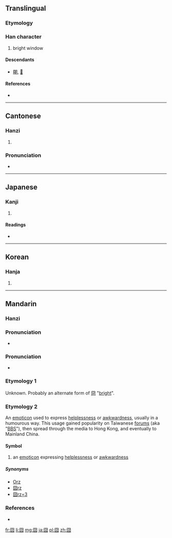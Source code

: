{{also|冏}}
==Translingual==

===Etymology===
{{liushu|p}}

===Han character===
{{Han char|rn=31|rad=囗|as=04|sn=7|four=6022<sub>7</sub>|canj=田金月 (WCB)}}

# bright window

====Descendants====
* [[朙]], [[𥁰]]

====References====
* {{Han ref|kx=0217.100|dkj=04707|dj=0444.130|hdz=10715.120|uh=56E7|ud=22247|bh=CAA8|bd=51880}}

----

==Cantonese==

===Hanzi===
{{yue-hanzi|jyut=|y=gwing2}}

# {{defn|lang=yue|sort=囗04}}

===Pronunciation===
* {{audio|Pronun 囧 yue.ogg|Audio (Yue Chinese)}}

----

==Japanese==

===Kanji===
{{ja-kanji|grade=|rs=囗04}}

# {{defn|lang=ja|sort=囗04}}

====Readings====
* {{ja-readings|on=[[けい]] (kei), [[きょう]] (kyō)|kun=[[あきらか]] (akiraka)}}

----

==Korean==

===Hanja===
{{ko-hanja|hangeul=경|rv=gyeong|mr=kyŏng}}

# {{defn|lang=ko|sort=囗04}}

----

==Mandarin==
{{zh-hanzi|[[囧]]}}

===Hanzi===
{{cmn-hanzi|pin=[[jiǒng]] ([[jiong3]])|wg=chiung<sup>3</sup>}}

===Pronunciation===
* {{audio|Pronun 囧 mandarin.ogg|Audio (Mandarin Chinese)}}

===Pronunciation===
* {{audio|EnPronun 囧 mandarin.ogg|Audio (Mandarin Chinese)}}

===Etymology 1===
Unknown. Probably an alternate form of [[冏]] "[[bright]]".

===Etymology 2===
An [[emoticon]] used to express [[helplessness]] or [[awkwardness]], usually in a humourous way. This usage gained popularity on Taiwanese [[forums]] (aka "[[BBS]]"), then spread through the media to Hong Kong, and eventually to Mainland China.

====Symbol====
{{head|cmn|symbol}}

# {{context|label=slang}} an [[emoticon]] expressing [[helplessness]] or [[awkwardness]]

=====Synonyms=====
* [[Orz]]
* [[囧rz]]
* [[囧rz=3]]

===References===
* {{cite web|url=http://www.kenengba.com/post/611.html|title=2008年度十大新词|work=kenengba.com|language=Mandarin|accessdate=2009-09-15}}

[[fr:囧]]
[[li:囧]]
[[mg:囧]]
[[ja:囧]]
[[pl:囧]]
[[zh:囧]]